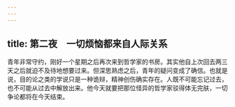 ```yaml
---
---
---
```

title: 第二夜　一切烦恼都来自人际关系
---

青年非常守约，刚好一个星期之后再次来到哲学家的书房。其实他自上次回去两三天之后就迫不及待地想要过来。但深思熟虑之后，青年的疑问变成了确信。也就是说，目的论之类的学说只是一种诡辩，精神创伤确实存在。人既不可能忘记过去，也不可能从过去中解放出来。他今天就要把那位怪异的哲学家驳得体无完肤，一切争论都将在今天结束。



